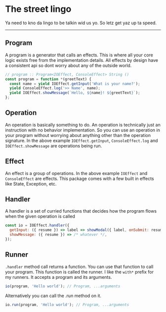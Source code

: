# The street lingo
Ya need to kno da lingo to be talkin wid us yo. So letz get yaz up ta speed.

---

## Program
A program is a generator that calls an effects. This is where all your core logic exists free from the implementation details. All effects by design have a consistent api so dont worry about any of the outside world.

```js
// program :: Program<IOEffect, ConsoleEffect> String ()
const program = function *(greetText) {
  const name = yield IOEffect.getInput('What is your name?');
  yield ConsoleEffect.log('>> Name', name);
  yield IOEffect.showMessage(`Hello, ${name}! ${greetText}`);
};
```


## Operation
An operation is basically something to do. An operation is technically just an instruction with no behavior implementation. So you can use an operation in your program without worrying about anything other than the operation signature.
In the above example `IOEffect.getInput`, `ConsoleEffect.log` and `IOEffect.showMessage` are operations being run.


## Effect
An effect is a group of operations.
In the above example `IOEffect` and `ConsoleEffect` are effects. This package comes with a few built in effects like State, Exception, etc.


## Handler
A handler is a set of curried functions that decides how the program flows when the given operation is called

```js
const io = IOEffect.handler({
  getInput: ({ resume }) => label => showModal({ label, onSubmit: resume }),
  showMessage: ({ resume }) => /* whatever */,
});
```

## Runner
`.handler` method call returns a function. You can use that function to call your program. This function is called the runner.
I like the `with*` prefix for my runners.
It accepts a program and its arguments.

```js
io(program, 'Hello world'); // Program, ...arguments
```

Alternatively you can call the .run method on it.

```js
io.run(program, 'Hello world'); // Program, ...arguments
```
